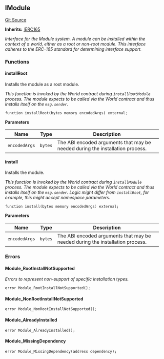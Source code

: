 [//]: # "This file is autogenerated, do not change manually"

## IModule

[Git Source](https://github.com/latticexyz/mud/blob/main/packages/world/src/IModule.sol)

**Inherits:**
[IERC165](/world/reference/erc165-external#ierc165)

_Interface for the Module system.
A module can be installed within the context of a world, either as a root or non-root module.
This interface adheres to the ERC-165 standard for determining interface support._

### Functions

#### installRoot

Installs the module as a root module.

_This function is invoked by the World contract during `installRootModule` process.
The module expects to be called via the World contract and thus installs itself on the `msg.sender`._

```solidity
function installRoot(bytes memory encodedArgs) external;
```

**Parameters**

| Name          | Type    | Description                                                                   |
| ------------- | ------- | ----------------------------------------------------------------------------- |
| `encodedArgs` | `bytes` | The ABI encoded arguments that may be needed during the installation process. |

#### install

Installs the module.

_This function is invoked by the World contract during `installModule` process.
The module expects to be called via the World contract and thus installs itself on the `msg.sender`.
Logic might differ from `installRoot`, for example, this might accept namespace parameters._

```solidity
function install(bytes memory encodedArgs) external;
```

**Parameters**

| Name          | Type    | Description                                                                   |
| ------------- | ------- | ----------------------------------------------------------------------------- |
| `encodedArgs` | `bytes` | The ABI encoded arguments that may be needed during the installation process. |

### Errors

#### Module_RootInstallNotSupported

_Errors to represent non-support of specific installation types._

```solidity
error Module_RootInstallNotSupported();
```

#### Module_NonRootInstallNotSupported

```solidity
error Module_NonRootInstallNotSupported();
```

#### Module_AlreadyInstalled

```solidity
error Module_AlreadyInstalled();
```

#### Module_MissingDependency

```solidity
error Module_MissingDependency(address dependency);
```
